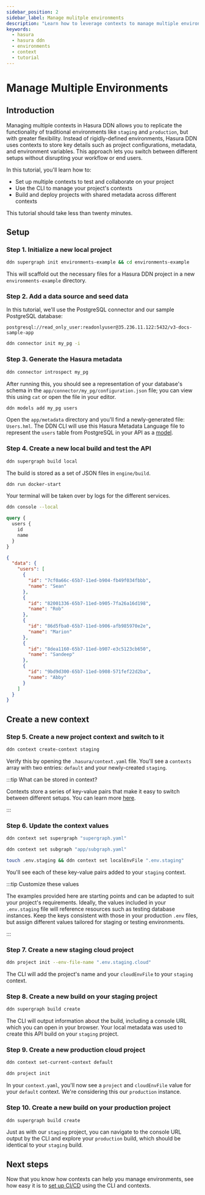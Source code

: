 ```yaml
---
sidebar_position: 2
sidebar_label: Manage mulitple environments
description: "Learn how to leverage contexts to manage multiple environments from a single source of metadata."
keywords:
  - hasura
  - hasura ddn
  - environments
  - context
  - tutorial
---
```


# Manage Multiple Environments

## Introduction

Managing multiple contexts in Hasura DDN allows you to replicate the functionality of traditional environments like
`staging` and `production`, but with greater flexibility. Instead of rigidly-defined environments, Hasura DDN uses
contexts to store key details such as project configurations, metadata, and environment variables. This approach lets
you switch between different setups without disrupting your workflow or end users.

In this tutorial, you'll learn how to:

- Set up multiple contexts to test and collaborate on your project
- Use the CLI to manage your project's contexts
- Build and deploy projects with shared metadata across different contexts

This tutorial should take less than twenty minutes.

## Setup

### Step 1. Initialize a new local project

```sh title="Create a new local project:"
ddn supergraph init environments-example && cd environments-example
```

This will scaffold out the necessary files for a Hasura DDN project in a new `environments-example` directory.

### Step 2. Add a data source and seed data

In this tutorial, we'll use the PostgreSQL connector and our sample PostgreSQL database:

```plaintext
postgresql://read_only_user:readonlyuser@35.236.11.122:5432/v3-docs-sample-app
```

```sh title="In your project directory, run the following, choose hasura/postrges, and pass the connection URI above when prompted:"
ddn connector init my_pg -i
```

### Step 3. Generate the Hasura metadata

```sh title="Next, use the CLI to introspect the PostgreSQL database:"
ddn connector introspect my_pg
```

After running this, you should see a representation of your database's schema in the
`app/connector/my_pg/configuration.json` file; you can view this using `cat` or open the file in your editor.

```sh title="Now, track the table from your PostgreSQL database as a model in your DDN metadata:"
ddn models add my_pg users
```

Open the `app/metadata` directory and you'll find a newly-generated file: `Users.hml`. The DDN CLI will use this Hasura
Metadata Language file to represent the `users` table from PostgreSQL in your API as a
[model](/supergraph-modeling/models.mdx).

### Step 4. Create a new local build and test the API

```sh title="To create a local build, run:"
ddn supergraph build local
```

The build is stored as a set of JSON files in `engine/build`.

```sh title="Start your local Hasura DDN Engine and PostgreSQL connector:"
ddn run docker-start
```

Your terminal will be taken over by logs for the different services.

```sh title="In a new terminal tab, open your local console:"
ddn console --local
```

```graphql title="In the GraphiQL explorer of the console, write this query:"
query {
  users {
    id
    name
  }
}
```

```json title="You'll get the following response:"
{
  "data": {
    "users": [
      {
        "id": "7cf0a66c-65b7-11ed-b904-fb49f034fbbb",
        "name": "Sean"
      },
      {
        "id": "82001336-65b7-11ed-b905-7fa26a16d198",
        "name": "Rob"
      },
      {
        "id": "86d5fba0-65b7-11ed-b906-afb985970e2e",
        "name": "Marion"
      },
      {
        "id": "8dea1160-65b7-11ed-b907-e3c5123cb650",
        "name": "Sandeep"
      },
      {
        "id": "9bd9d300-65b7-11ed-b908-571fef22d2ba",
        "name": "Abby"
      }
    ]
  }
}
```

## Create a new context

### Step 5. Create a new project context and switch to it

```sh title="From the project directory, run:"
ddn context create-context staging
```

Verify this by opening the `.hasura/context.yaml` file. You'll see a `contexts` array with two entries: `default` and
your newly-created `staging`.

:::tip What can be stored in context?

Contexts store a series of key-value pairs that make it easy to switch between different setups. You can learn more
[here](/project-configuration/project-management/manage-contexts.mdx).

:::

### Step 6. Update the context values

```sh title="First, set the supergraph configuration:"
ddn context set supergraph "supergraph.yaml"
```

```sh title="Then, define which subgraphs to include:"
ddn context set subgraph "app/subgraph.yaml"
```

```sh title="Finally, stub out a local .env.staging file and add it to your staging context:"
touch .env.staging && ddn context set localEnvFile ".env.staging"
```

You'll see each of these key-value pairs added to your `staging` context.

:::tip Customize these values

The examples provided here are starting points and can be adapted to suit your project's requirements. Ideally, the
values included in your `.env.staging` file will reference resources such as testing database instances. Keep the keys
consistent with those in your production `.env` files, but assign different values tailored for staging or testing
environments.

:::

### Step 7. Create a new staging cloud project

```sh title="Using your new context, create a cloud project:"
ddn project init --env-file-name ".env.staging.cloud"
```

The CLI will add the project's name and your `cloudEnvFile` to your `staging` context.

### Step 8. Create a new build on your staging project

```sh
ddn supergraph build create
```

The CLI will output information about the build, including a console URL which you can open in your browser. Your local
metadata was used to create this API build on your `staging` project.

### Step 9. Create a new production cloud project

```sh title="First, switch contexts:"
ddn context set-current-context default
```

```sh title="Then, create a new project:"
ddn project init
```

In your `context.yaml`, you'll now see a `project` and `cloudEnvFile` value for your `default` context. We're
considering this our `production` instance.

### Step 10. Create a new build on your production project

```sh title="Since our current context is default, we can now use the same metadata to create a productioun build:"
ddn supergraph build create
```

Just as with our `staging` project, you can navigate to the console URL output by the CLI and explore your `production`
build, which should be identical to your `staging` build.

## Next steps

Now that you know how contexts can help you manage environments, see how easy it is to
[set up CI/CD](/deployment/hasura-ddn/ci-cd/index.mdx) using the CLI and contexts.
